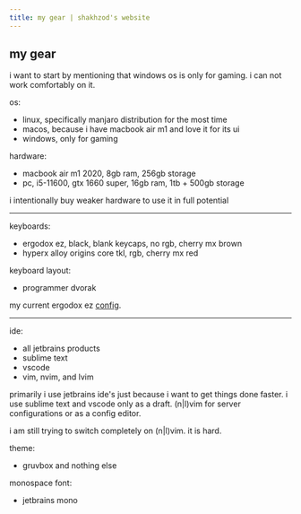 ```yaml
---
title: my gear | shakhzod's website
---
```

## my gear
i want to start by mentioning that windows os is only for gaming.
i can not work comfortably on it.

os:
- linux, specifically manjaro distribution for the most time
- macos, because i have macbook air m1 and love it for its ui
- windows, only for gaming

hardware:
- macbook air m1 2020, 8gb ram, 256gb storage
- pc, i5-11600, gtx 1660 super, 16gb ram, 1tb + 500gb storage

i intentionally buy weaker hardware to use it in full potential

---
keyboards:
- ergodox ez, black, blank keycaps, no rgb, cherry mx brown
- hyperx alloy origins core tkl, rgb, cherry mx red

keyboard layout:
- programmer dvorak

my current ergodox ez <a href="https://configure.zsa.io/ergodox-ez/layouts/rPyz9/latest/0" target="_blank">config</a>.

---
ide:
- all jetbrains products
- sublime text
- vscode
- vim, nvim, and lvim

primarily i use jetbrains ide's just because i want to get things done faster.
i use sublime text and vscode only as a draft.
(n|l)vim for server configurations or as a config editor.

i am still trying to switch completely on (n|l)vim. it is hard.

theme:
- gruvbox and nothing else

monospace font:
- jetbrains mono